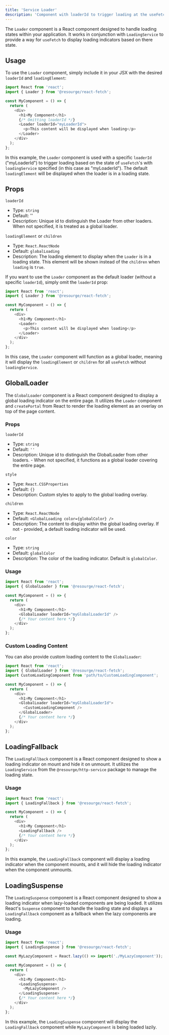 ---
title: 'Service Loader'
description: 'Component with loaderId to trigger loading at the useFetch or LoadingService command.'
---

The `Loader` component is a React component designed to handle loading states within your application. It works in conjunction with `LoadingService` to provide a way for `useFetch` to display loading indicators based on there state.

## Usage

To use the `Loader` component, simply include it in your JSX with the desired `loaderId` and `loadingElement`:

```javascript
import React from 'react';
import { Loader } from '@resourge/react-fetch';

const MyComponent = () => {
  return (
    <div>
      <h1>My Component</h1>
	  {/* Omitting loaderId */}
      <Loader loaderId="myLoaderId">
        <p>This content will be displayed when loading</p>
      </Loader>
    </div>
  );
};
```

In this example, the `Loader` component is used with a specific `loaderId` ("myLoaderId") to trigger loading based on the state of `useFetch`'s with `loadingService` specified (in this case as "myLoaderId"). The default `loadingElement` will be displayed when the loader is in a loading state.

## Props

`loaderId`
- Type: `string`
- Default: ''
- Description: Unique id to distinguish the Loader from other loaders. When not specified, it is treated as a global loader. 

`loadingElement` or `children`
- Type: `React.ReactNode`
- Default: `globalLoading`
- Description: The loading element to display when the `Loader` is in a loading state. This element will be shown instead of the `children` when `loading` is `true`. <br/>


If you want to use the `Loader` component as the default loader (without a specific `loaderId`), simply omit the `loaderId` prop:

```javascript
import React from 'react';
import { Loader } from '@resourge/react-fetch';

const MyComponent = () => {
  return (
    <div>
      <h1>My Component</h1>
      <Loader>
        <p>This content will be displayed when loading</p>
      </Loader>
    </div>
  );
};
```

In this case, the `Loader` component will function as a global loader, meaning it will display the `loadingElement` or `children` for all `useFetch` without `loadingService`.

## GlobalLoader

The `GlobalLoader` component is a React component designed to display a global loading indicator on the entire page. It utilizes the `Loader` component and `createPortal` from React to render the loading element as an overlay on top of the page content.

### Props

`loaderId`
- Type: `string`
- Default: `''`
- Description: Unique id to distinguish the GlobalLoader from other loaders. - When not specified, it functions as a global loader covering the entire page.

`style`
- Type: `React.CSSProperties`
- Default: `{}`
- Description: Custom styles to apply to the global loading overlay.

`children`
- Type: `React.ReactNode`
- Default: `<GlobalLoading color={globalColor} />`
- Description: The content to display within the global loading overlay. If not - provided, a default loading indicator will be used.

`color`
- Type: `string`
- Default: `globalColor`
- Description: The color of the loading indicator. Default is `globalColor`.

### Usage

```javascript
import React from 'react';
import { GlobalLoader } from '@resourge/react-fetch';

const MyComponent = () => {
  return (
    <div>
      <h1>My Component</h1>
      <GlobalLoader loaderId="myGlobalLoaderId" />
      {/* Your content here */}
    </div>
  );
};
```

### Custom Loading Content

You can also provide custom loading content to the `GlobalLoader`:

```javascript
import React from 'react';
import { GlobalLoader } from '@resourge/react-fetch';
import CustomLoadingComponent from 'path/to/CustomLoadingComponent';

const MyComponent = () => {
  return (
    <div>
      <h1>My Component</h1>
      <GlobalLoader loaderId="myGlobalLoaderId">
        <CustomLoadingComponent />
      </GlobalLoader>
      {/* Your content here */}
    </div>
  );
};
```


## LoadingFallback

The `LoadingFallback` component is a React component designed to show a loading indicator on mount and hide it on unmount. It utilizes the `LoadingService` from the `@resourge/http-service` package to manage the loading state.

### Usage

```javascript
import React from 'react';
import { LoadingFallback } from '@resourge/react-fetch';

const MyComponent = () => {
  return (
    <div>
      <h1>My Component</h1>
      <LoadingFallback />
      {/* Your content here */}
    </div>
  );
};
```

In this example, the `LoadingFallback` component will display a loading indicator when the component mounts, and it will hide the loading indicator when the component unmounts.

## LoadingSuspense

The `LoadingSuspense` component is a React component designed to show a loading indicator when lazy-loaded components are being loaded. It utilizes React's `Suspense` component to handle the loading state and displays a `LoadingFallback` component as a fallback when the lazy components are loading.

### Usage

```javascript
import React from 'react';
import { LoadingSuspense } from '@resourge/react-fetch';

const MyLazyComponent = React.lazy(() => import('./MyLazyComponent'));

const MyComponent = () => {
  return (
    <div>
      <h1>My Component</h1>
      <LoadingSuspense>
        <MyLazyComponent />
      </LoadingSuspense>
      {/* Your content here */}
    </div>
  );
};
```

In this example, the `LoadingSuspense` component will display the `LoadingFallback` component while `MyLazyComponent` is being loaded lazily.